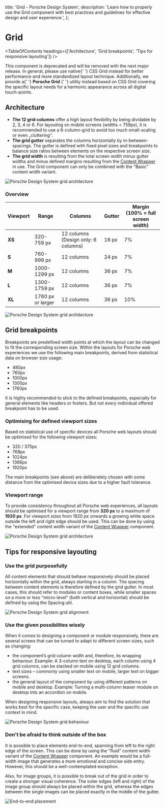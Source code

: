
  title: 'Grid - Porsche Design System',
  description:
    'Learn how to properly use the Grid component with best practices and guidelines for effective design and user experience.',
};

# Grid <ComponentStatus tagName="p-grid"></ComponentStatus>

<TableOfContents headings={['Architecture', 'Grid breakpoints', 'Tips for responsive layouting']} />

<Notification heading="Deprecation hint" heading-tag="h2" state="error">
  This component is deprecated and will be removed with the next major release. In general, please use native{' '}
  <Link href="https://css-tricks.com/snippets/css/complete-guide-grid">CSS Grid</Link> instead for better performance
  and more standardized layout technique. Additionally, we provide a{' '}
  <Link href="/styles/grid/">
    <b>Porsche Grid</b>
  </Link>{' '}
  utility instead based on CSS Grid covering the specific layout needs for a harmonic appearance across all digital
  touch-points.
</Notification>

## Architecture

- **The 12 grid columns** offer a high layout flexibility by being dividable by 2, 3, 4 or 6. For layouting on mobile
  screens (widths < 759px), it is recommended to use a 6-column-grid to avoid too much small-scaling or even
  „cluttering“.
- **The grid gutter** separates the columns horizontally by in-between-spacings. The gutter is defined with fixed pixel
  sizes and breakpoints to balance size ratios between elements on the respective screen size.
- **The grid width** is resulting from the total screen width minus gutter widths and minus defined margins resulting
  from the [Content Wrapper](/components/content-wrapper) in use. The Grid component can only be combined with the
  "Basic" content width variant.

![Porsche Design System grid architecture](assets/grid-components.png)

### Overview

| Viewport | Range             | Columns                             | Gutter | Margin (100% = full screen width) |
| -------- | ----------------- | ----------------------------------- | ------ | --------------------------------- |
| **XS**   | 320-759 px        | 12 columns (Design only: 6 columns) | 16 px  | 7%                                |
| **S**    | 760-999 px        | 12 columns                          | 24 px  | 7%                                |
| **M**    | 1000-1299 px      | 12 columns                          | 36 px  | 7%                                |
| **L**    | 1300-1759 px      | 12 columns                          | 36 px  | 7%                                |
| **XL**   | 1760 px or larger | 12 columns                          | 36 px  | 10%                               |

![Porsche Design System grid architecture](assets/grid-viewports.png)

## Grid breakpoints

Breakpoints are predefined width points at which the layout can be changed to fit the corresponding screen size. Within
the layouts for Porsche web experiences we use the following main breakpoints, derived from statistical data on browser
size usage:

- 480px
- 760px
- 1000px
- 1300px
- 1760px

It is highly recommended to stick to the defined breakpoints, especially for general elements like headers or footers.
But not every individual offered breakpoint has to be used.

### Optimising for defined viewport sizes

Based on statistical use of specific devices all Porsche web layouts should be optimised for the following viewport
sizes:

- 320 / 375px
- 768px
- 1024px
- 1366px
- 1920px

The main breakpoints (see above) are deliberately chosen with some distance from the optimised device sizes due to a
higher fault tolerance.

### Viewport range

To provide consistency throughout all Porsche web experiences, all layouts should be optimised for a viewport range from
**320 px** to a maximum of **1920 px**. For viewport sizes from 1920 px onwards a growing white space outside the left
and right edge should be used. This can be done by using the "extended" content width variant of the
[Content Wrapper](/components/content-wrapper) component.

![Porsche Design System grid architecture](assets/grid-maxwidth.png)

## Tips for responsive layouting

### Use the grid purposefully

All content elements that should behave responsively should be placed horizontally within the grid, always starting in a
column. The spacing between content elements is therefore defined by the grid gutter. In most cases, this should refer
to modules or content boxes, while smaller spaces on a more or less "micro-level" (both vertical and horizontal) should
be defined by using the Spacing util.

![Porsche Design System grid alignment](assets/grid-alignment.png)

### Use the given possibilites wisely

When it comes to designing a component or module responsively, there are several screws that can be turned to adapt to
different screen sizes, such as changing:

- the component’s grid column width and, therefore, its wrapping behaviour. Example: A 3-column text on desktop, each
  column using 4 grid columns, can be stacked on mobile using 12 grid columns.
- text sizes – commonly using smaller text on mobile, larger text on bigger screens.
- the general layout of the component by using different patterns on mobile and desktop. Example: Turning a multi-column
  teaser module on desktop into an accordion on mobile.

When designing responsive layouts, always aim to find the solution that works best for the specific case, keeping the
user and the specific use context in mind.

![Porsche Design System grid behaviour](assets/grid-behaviour.png)

### Don't be afraid to think outside of the box

It is possible to place elements end-to-end, spanning from left to the right edge of the screen. This can be done by
using the "fluid" content width variant of the [Content Wrapper](/components/content-wrapper) component. An example
would be a full-width image that generates a more emotional and concise side entry. However, this should be a
well-contemplated exception.

Also, for image groups, it is possible to break out of the grid in order to create a stronger visual coherence. The
outer edges (left and right) of the image group should always be placed within the grid, whereas the edges between the
single images can be placed exactly in the middle of the gutter.

![End-to-end placement](assets/grid-endtoend.png)
